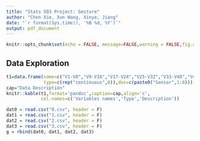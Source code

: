 ```yaml
---
title: "Stats 503 Project: Gesture"
author: "Chen Xie, Xun Wang, Xinye, Jiang"
date: "`r format(Sys.time(), '%B %d, %Y')`"
output: pdf_document
---
```


```r
knitr::opts_chunk$set(echo = FALSE, message=FALSE,warning = FALSE,fig.align='center')
```

## Data Exploration
```r
t1=data.frame(name=c("V1-V8","V9-V16","V17-V24","V25-V32","V33-V40","V41-V48","V49-V56","V57-V64"),
              type=c(rep("continuous",8)),des=c(paste0("Sensor",1:8)))
cap="Data Description"
knitr::kable(t1,format='pandoc',caption=cap,align='c',
             col.names=c('Variables names','Type','Description'))
```


```r
dat0 = read.csv("0.csv", header = F)
dat1 = read.csv("1.csv", header = F)
dat2 = read.csv("2.csv", header = F)
dat3 = read.csv("3.csv", header = F)
g = rbind(dat0, dat1, dat2, dat3)
```


